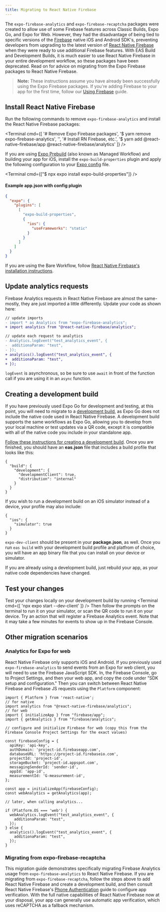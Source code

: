 ```yaml
---
title: Migrating to React Native Firebase
---
```



The `expo-firebase-analytics` and `expo-firebase-recaptcha` packages were created to allow use of some Firebase features across Classic Builds, Expo Go, and Expo for Web. However, they had the disadvantage of being tied to specific versions of the [Firebase](https://firebase.google.com/) native iOS and Android SDK's, preventing developers from upgrading to the latest version of [React Native Firebase](https://rnfirebase.io/) when they were ready to use additional Firebase features. With EAS Build and Development Builds, it is much easier to use React Native Firebase in your entire development workflow, so these packages have been deprecated. Read on for advice on migrating from the Expo Firebase packages to React Native Firebase.

> **Note:** These instructions assume you have already been successfully using the Expo Firebase packages. If you're adding Firebase to your app for the first time, follow our [Using Firebase](/guides/using-firebase) guide.

## Install React Native Firebase

Run the following commands to remove `expo-firebase-analytics` and install the React Native Firebase packages:

<Terminal cmd={[
'# Remove Expo Firebase packages',
'$ yarn remove expo-firebase-analytics',
'',
'# Install RN Firebase, etc.',
'$ yarn add @react-native-firebase/app @react-native-firebase/analytics'
]} />

If you are using [Expo Prebuild](/guides/adopting-prebuild) (also known as Managed Workflow) and building your app for iOS, install the `expo-build-properties` plugin and apply the following configuration to your [Expo config]() file.

<Terminal cmd={["$ npx expo install expo-build-properties"]} />

#### Example app.json with config plugin

```json
{
  "expo": {
    "plugins": [
      [
        "expo-build-properties",
        {
          "ios": {
            "useFrameworks": "static"
          }
        }
      ]
    ]
  }
}
```

If you are using the Bare Workflow, follow [React Native Firebase's installation instructions](https://rnfirebase.io/#bare-workflow).

## Update analytics requests

Firebase Analytics requests in React Native Firebase are almost the same- mostly, they are just imported a little differently. Update your code as shown here:

```diff
// update imports
- import * as Analytics from "expo-firebase-analytics";
+ import analytics from "@react-native-firebase/analytics";

// update each request to analytics
- Analytics.logEvent("test_analytics_event", {
-  additionaParam: "test",
- });
+ analytics().logEvent("test_analytics_event", {
+  additionaParam: "test",
+ });
```

`logEvent` is asynchronous, so be sure to use `await` in front of the function call if you are using it in an `async` function.

## Creating a development build

If you have previously used Expo Go for development and testing, at this point, you will need to migrate to a [development build](https://docs.expo.dev/development/introduction/#from-expo-go-to-development-builds), as Expo Go does not include the native code used in React Native Firebase. A development build supports the same workflows as Expo Go, allowing you to develop from your local machine or test updates via a QR code, except it is compatible with all of the native code you include in your standalone app.

[Follow these instructions for creating a development build](https://docs.expo.dev/development/getting-started/). Once you are finished, you should have an **eas.json** file that includes a build profile that looks like this:
```
{
  "build": {
    "development": {
      "developmentClient": true,
      "distribution": "internal"
    }
  }
}
```
If you wish to run a development build on an iOS simulator instead of a device, your profile may also include:
```
{
  "ios": {
    "simulator": true
  }
}
```
`expo-dev-client` should be present in your **package.json**, as well. Once you run `eas build` with your development build profile and platfrom of choice, you will have an app binary file that you can install on your device or simulator.

If you are already using a development build, just rebuild your app, as your native code dependencies have changed.

## Test your changes

Test your changes locally on your development build by running
<Terminal cmd={[
'npx expo start --dev-client'
]} />
Then follow the prompts on the terminal to run it on your simulator, or scan the QR code to run it on your device. Try an action that will register a Firebase Analytics event. Note that it may take a few minutes for events to show up in the Firebase Console.

## Other migration scenarios

### Analytics for Expo for web

React Native Firebase only supports iOS and Android. If you previously used `expo-firebase-analytics` to send events from an Expo for web client, you will need to use the Firebase JavaScript SDK. In, the Firebase Console, go to Project Settings, and then your web app, and copy the code under "SDK setup and configuration." Then you can switch between React Native Firebase and Firebase JS requests using the `Platform` component:
```
import { Platform } from 'react-native';
// for native
import analytics from "@react-native-firebase/analytics";
// for web
import { initializeApp } from "firebase/app";
import { getAnalytics } from "firebase/analytics";

// configure and initialize Firebase for web (copy this from the Firebase Console Project Settings for the exact values)

const firebaseConfig = {
  apiKey: 'api-key',
  authDomain: 'project-id.firebaseapp.com',
  databaseURL: 'https://project-id.firebaseio.com',
  projectId: 'project-id',
  storageBucket: 'project-id.appspot.com',
  messagingSenderId: 'sender-id',
  appId: 'app-id',
  measurementId: 'G-measurement-id',
};

const app = initializeApp(firebaseConfig);
const webAnalytics = getAnalytics(app);

// later, when calling analytics...

if (Platform.OS === 'web') {
  webAnalytics.logEvent("test_analytics_event", {
    additionaParam: "test",
  });
} else {
  analytics().logEvent("test_analytics_event", {
    additionaParam: "test",
  });
}
```


### Migrating from expo-firebase-recaptcha

This migration guide demonstrates specifically migrating Firebase Analytics usage from `expo-firebase-analytics` to React Native Firebase. If you are migrating from `expo-firebase-recaptcha`, follow the steps above to add React Native Firebase and create a development build, and then consult React Native Firebase's [Phone Authentication](https://rnfirebase.io/auth/phone-auth) guide to configure app verification. With the full native capabilities of React Native Firebase now at your disposal, your app can generally use automatic app verification, which uses reCAPTCHA as a fallback mechanism.
